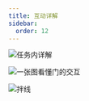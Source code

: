 ```yaml
---
title: 互动详解
sidebar:
  order: 12
---
```


![任务内详解](@assets/rules-n-modes/interactions-0.png)

![一张图看懂门的交互](@assets/rules-n-modes/interactions-1.png)

![拌线](@assets/rules-n-modes/interactions-2.png)

